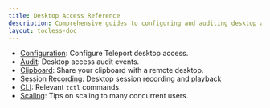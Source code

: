 ```yaml
---
title: Desktop Access Reference
description: Comprehensive guides to configuring and auditing desktop access.
layout: tocless-doc
---
```


- [Configuration](./reference/configuration.mdx): Configure Teleport desktop access.
- [Audit](./reference/audit.mdx): Desktop access audit events.
- [Clipboard](./reference/clipboard.mdx): Share your clipboard with a remote desktop.
- [Session Recording](./reference/sessions.mdx): Desktop session recording and playback
- [CLI](./reference/cli.mdx): Relevant `tctl` commands
- [Scaling](../../management/operations/scaling.mdx#windows-desktop-service): Tips on scaling to many concurrent users.

